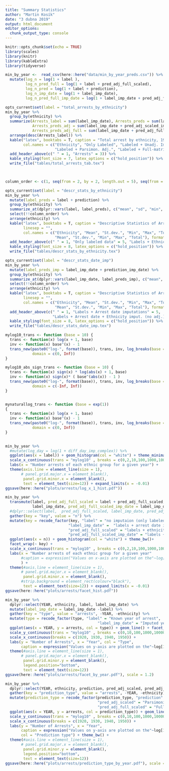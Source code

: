 ```yaml
---
title: "Summary Statistics"
author: "Martin Kosík"
date: "3 dubna 2019"
output: html_document
editor_options: 
  chunk_output_type: console
---
```


```r
knitr::opts_chunk$set(echo = TRUE)
library(scales)
library(knitr)
library(kableExtra)
library(tidyverse)
```

```r
min_by_year <-  read_csv(here::here("data/min_by_year_preds.csv")) %>% 
  mutate(log_n = log(1 + label ),
         log_n_pred_full = log(1 + label + pred_adj_full_scaled),
         log_n_pred = log(1 + label + prediction),
         log_n_imp_date = log(1 + label_imp_date),
         log_n_pred_full_imp_date = log(1 + label_imp_date + pred_adj_full_scaled_imp_date))
```


```r
opts_current$set(label = "total_arrests_by_ethnicity")
min_by_year %>% 
  group_by(ethnicity) %>% 
  summarize(Arrests_label = sum(label_imp_date), Arrests_preds = sum(label_imp_date + prediction_imp_date),
            Arrests_preds_adj = sum(label_imp_date + pred_adj_scaled_imp_date),
            Arrests_preds_adj_full = sum(label_imp_date + pred_adj_full_scaled_imp_date)) %>% 
  arrange(desc(Arrests_label)) %>% 
  kable("latex", booktabs = T, caption = "Total arrest by ethnicity, 1921-1960", linesep = "",
        col.names = c("Ethnicity", "Only Labeled", "Labeled + Unadj. Imputation", 
                      "Labeled + Parsimon. Adj.", "Labeled + Full-matrix Adj."), format.args = list(big.mark = " ")) %>% 
  add_header_above(c(" " = 1, "Arrests" = 3)) %>% 
  kable_styling(font_size = 7, latex_options = c("hold_position")) %>%  
  write_file("tables/total_arrests_tab.tex")

  
```


```r
column_order <- c(1, seq(from = 2, by = 2, length.out = 5), seq(from = 3, by = 2, length.out = 5))

opts_current$set(label = "descr_stats_by_ethnicity")
min_by_year %>% 
  mutate(label_preds = label + prediction) %>% 
  group_by(ethnicity) %>% 
  summarize_at(dplyr::vars(label, label_preds), c("mean", "sd", "min", "max", "sum")) %>% 
  select(!!column_order) %>% 
  arrange(ethnicity) %>% 
  kable("latex", booktabs = T, caption = "Descriptive Statistics of Arrests from 1921 to 1960 by Ethnicity, Part 2",
        linesep = "",
        col.names = c("Ethnicity", "Mean", "St.dev.", "Min", "Max", "Total", 
                      "Mean", "St.dev.", "Min", "Max", "Total"), format.args = list(big.mark = " "), digits = 0) %>% 
  add_header_above(c(" " = 1, "Only labeled data" = 5, "Labels + Ethnicity imputations (no adj.)" = 5)) %>% 
  kable_styling(font_size = 8, latex_options = c("hold_position")) %>%  
  write_file("tables/descr_stats_by_ethnicity.tex")

```

```r
opts_current$set(label = "descr_stats_date_imp")
min_by_year %>% 
  mutate(label_preds_imp = label_imp_date + prediction_imp_date) %>% 
  group_by(ethnicity) %>% 
  summarize_at(dplyr::vars(label_imp_date, label_preds_imp), c("mean", "sd", "min", "max", "sum")) %>% 
  select(!!column_order) %>% 
  arrange(ethnicity) %>% 
  kable("latex", booktabs = T, caption = "Descriptive Statistics of Arrests from 1921 to 1960 by Ethnicity, Part 2",
        linesep = "",
        col.names = c("Ethnicity", "Mean", "St.dev.", "Min", "Max", "Total", 
                      "Mean", "St.dev.", "Min", "Max", "Total"), format.args = list(big.mark = " "), digits = 0) %>% 
  add_header_above(c(" " = 1, "Labels + Arrest date imputations" = 5,
                     "Labels + Arrest date + Ethnicity imput. (no adj.)" = 5)) %>% 
  kable_styling(font_size = 8, latex_options = c("hold_position")) %>%  
  write_file("tables/descr_stats_date_imp.tex")

```



```r
mylog10_trans <- function (base = 10) {
  trans <- function(x) log(x + 1, base)
  inv <- function(x) base^(x) - 1 
  trans_new(paste0("log-", format(base)), trans, inv, log_breaks(base = base), 
            domain = c(0, Inf))
}

mylog10_abs_sign_trans <- function (base = 10) {
  trans <- function(x) sign(x) * log(abs(x) + 1, base)
  inv <- function(x) sign(x)* ( base^(abs(x)) - 1 )
  trans_new(paste0("log-", format(base)), trans, inv, log_breaks(base = base), 
            domain = c(-Inf, Inf))
}


mynaturallog_trans <- function (base = exp(1)) 
{
  trans <- function(x) log(x + 1, base)
  inv <- function(x) base^(x) - 1 
  trans_new(paste0("log-", format(base)), trans, inv, log_breaks(base = base), 
            domain = c(0, Inf))
}
  
```

```r
min_by_year %>% 
  #mutate(log_day = log(1 + diff_day_imp_complex)) %>% 
  ggplot(aes(x = label)) + geom_histogram(col = "white") + theme_minimal()+
  scale_x_continuous(trans = "mylog10" , breaks = c(0,2,10,100,1000,10000))+
  labs(x = "Number arrests of each ethnic group for a given year") + 
  theme(axis.line = element_line(size = 1), 
       # panel.grid.major.x = element_blank(), 
        panel.grid.minor.x = element_blank(), 
        text = element_text(size=12)) + expand_limits(x = -0.01)
ggsave(here::here("plots/arrests/log_x_1_hist.pdf"))

```

```r
min_by_year %>% 
  transmute(label, pred_adj_full_scaled = label + pred_adj_full_scaled, 
            label_imp_date, pred_adj_full_scaled_imp_date = label_imp_date + pred_adj_full_scaled_imp_date) %>% 
  #dplyr::select(label,  pred_adj_full_scaled, label_imp_date, pred_adj_full_scaled_imp_date) %>% 
  gather(key = "key", value = "n") %>% 
  mutate(key = recode_factor(key, "label" = "no imputaion (only labeled data)",
                            "label_imp_date" =  "labels + arrest date imputation",
                            "pred_adj_full_scaled" = "labels + ethnicity imputation",
                            "pred_adj_full_scaled_imp_date" = "labels + ethnicity + arrest date imputation")) %>% 
  ggplot(aes(x = n)) + geom_histogram(col = "white") + theme_bw()+
  facet_wrap(~ key) + 
  scale_x_continuous(trans = "mylog10" , breaks = c(0,2,10,100,1000,10000))+
  labs(x = "Number arrests of each ethnic group for a given year"
       #caption = expression("Values on x-axis are plotted on the"~log[10](1 + x)~"scale.")
       ) + 
  theme(#axis.line = element_line(size = 1), 
       # panel.grid.major.x = element_blank(), 
        panel.grid.minor.x = element_blank(), 
       #strip.background = element_rect(colour="black"),
        text = element_text(size=12)) + expand_limits(x = -0.01)
ggsave(here::here("plots/arrests/facet_hist.pdf"))

```

```r
min_by_year %>% 
  dplyr::select(YEAR, ethnicity, label, label_imp_date) %>% 
  mutate(label_imp_date = label_imp_date -label) %>% 
  gather(key = "type", value = "arrests", -YEAR, -ethnicity) %>% 
  mutate(type = recode_factor(type, "label" = "Known year of arrest",
                                         "label_imp_date" = "Imputed year of arrest")) %>%   
  ggplot(aes(x = YEAR, y = arrests, col = type)) + geom_line() + facet_wrap(~ethnicity) +
  scale_y_continuous(trans = "mylog10" , breaks = c(0,10,100,1000,10000))+
  scale_x_continuous(breaks = c(1920, 1930, 1940, 1950)) + 
  labs(y = "Number of Arrests", x = "Year", col = "Type",
       caption = expression("Values on y-axis are plotted on the"~log[10](1 + y)~"scale.")) + theme_bw() +
  theme(#axis.line = element_line(size = 1), 
       # panel.grid.major.x = element_blank(), 
        panel.grid.minor.y = element_blank(), 
        legend.position="bottom", 
        text = element_text(size=12))
ggsave(here::here("plots/arrests/facet_by_year.pdf"), scale = 1.2)
```

```r
min_by_year %>% 
  dplyr::select(YEAR, ethnicity, prediction, pred_adj_scaled, pred_adj_full_scaled) %>% 
  gather(key = "prediction_type", value = "arrests", -YEAR, -ethnicity) %>% 
  mutate(prediction_type = recode_factor(prediction_type, "prediction" = "No adjustment",
                                         "pred_adj_scaled" = "Parsimonious adj.", 
                                         "pred_adj_full_scaled" = "Full matrix adj.")) %>% 
  ggplot(aes(x = YEAR, y = arrests, col = prediction_type)) + geom_line() + facet_wrap(~ethnicity) +
  scale_y_continuous(trans = "mylog10" , breaks = c(0,10,100,1000,10000))+
  scale_x_continuous(breaks = c(1920, 1930, 1940, 1950)) + 
  labs(y = "Number of Arrests", x = "Year", 
       caption = expression("Values on y-axis are plotted on the"~log[10](1 + y)~"scale."),
       col = "Prediction type") + theme_bw() +
  theme(#axis.line = element_line(size = 1), 
       # panel.grid.major.x = element_blank(), 
        panel.grid.minor.y = element_blank(), 
        legend.position="bottom", 
        text = element_text(size=12))
ggsave(here::here("plots/arrests/prediction_type_by_year.pdf"), scale = 1.2)
```


